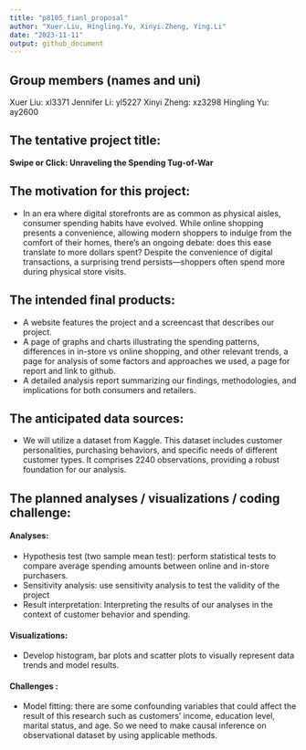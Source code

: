 ```yaml
---
title: "p8105_fianl_proposal"
author: "Xuer.Liu, Hingling.Yu, Xinyi.Zheng, Ying.Li"
date: "2023-11-11"
output: github_document
---
```


## Group members (names and uni)
Xuer Liu: xl3371
Jennifer Li: yl5227
Xinyi Zheng: xz3298
Hingling Yu: ay2600

## The tentative project title:
**Swipe or Click: Unraveling the Spending Tug-of-War**

## The motivation for this project:
- In an era where digital storefronts are as common as physical aisles, consumer spending habits have evolved. While online shopping presents a convenience, allowing modern shoppers to indulge from the comfort of their homes, there's an ongoing debate: does this ease translate to more dollars spent? Despite the convenience of digital transactions, a surprising trend persists—shoppers often spend more during physical store visits. 

## The intended final products:
- A website features the project and a screencast that describes our project.
- A page of graphs and charts illustrating the spending patterns, differences in in-store vs online shopping, and other relevant trends, a page for analysis of some factors and approaches we used, a page for report and link to github.
- A detailed analysis report summarizing our findings, methodologies, and implications for both consumers and retailers.

## The anticipated data sources:
- We will utilize a dataset from Kaggle. This dataset includes customer personalities, purchasing behaviors, and specific needs of different customer types. It comprises 2240 observations, providing a robust foundation for our analysis.

## The planned analyses / visualizations / coding challenge:

#### Analyses:
- Hypothesis test (two sample mean test): perform statistical tests to compare average spending amounts between online and in-store purchasers.
- Sensitivity analysis: use sensitivity analysis to test the validity of the project
- Result interpretation: Interpreting the results of our analyses in the context of customer behavior and spending.

#### Visualizations:
- Develop histogram, bar plots and scatter plots to visually represent data trends and model results.

#### Challenges :
- Model fitting: there are some confounding variables that could affect the result of this research such as customers’ income, education level, marital status, and age. So we need to make causal inference on observational dataset by using applicable methods. 



